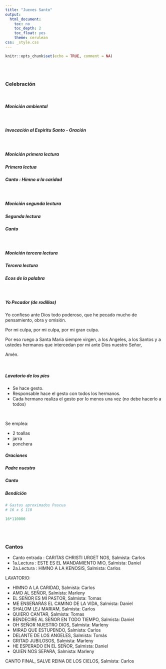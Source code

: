 ```yaml
---
title: "Jueves Santo"
output:
  html_document:
    toc: no
    toc_depth: 2
    toc_float: yes
    theme: cerulean
css: _style.css
---
```


```r
knitr::opts_chunk$set(echo = TRUE, comment = NA)
```

</br></br>

### **Celebración**

</br>

##### Monición ambiental

</br>

##### Invocación al Espiritu Santo - Oración

</br>

##### Monición primera lectura
##### Primera lectua
##### Canto : Himno a la caridad

</br>

##### Monición segunda lectura
##### Segunda lectura
##### Canto

</br>

##### Monición tercera lectura
##### Tercera lectura


##### Ecos de la palabra
 
</br>

##### Yo Pecador (de rodillas)
 
 
 Yo confieso ante Dios todo poderoso, 
 que he pecado mucho de pensamiento, 
 obra y omisión.
 
 Por mi culpa, por mi culpa, por mi gran culpa.
 
 Por eso ruego a Santa Maria siempre virgen, 
 a los Angeles, 
 a los Santos y a ustedes hermanos 
 que intercedan por mi ante Dios nuestro Señor,
 
 Amén.
 
 </br>
 
##### Lavatorio de los pies 

* Se hace gesto. 
* Responsable hace el gesto con todos los hermanos. 
* Cada hermano realiza el gesto por lo menos una vez (no debe hacerlo a todos)
 
 </br>
 
 Se emplea:
 
 * 2 toallas
 * jarra
 * ponchera
 
##### Oraciones
##### Padre nuestro
 
##### Canto
 
##### Bendición
 
 
```r
# Gastos aproximados Pascua
# 16 x $ 110

16*110000
```
 
</br> </br>
  
### Cantos

* Canto entrada : CARITAS CHRISTI URGET NOS, Salmista: Carlos
* 1a.Lectura : ESTE ES EL MANDAMIENTO MIO, Salmista: Daniel
* 2a.Lectura : HIMNO A LA KENOSIS, Salmista: Carlos

LAVATORIO:

* HIMNO A LA CARIDAD, Salmista: Carlos
* AMO AL SEÑOR, Salmista: Marleny
* EL SEÑOR ES MI PASTOR, Salmista: Tomas
* ME ENSEÑARÁS EL CAMINO DE LA VIDA, Salmista: Daniel
* SHALOM LEJ MARIAM, Salmista: Carlos
* QUIERO CANTAR, Salmista: Tomas
* BENDECIRE AL SEÑOR EN TODO TIEMPO, Salmista: Daniel 
* OH SEÑOR NUESTRO DIOS, Salmista: Marleny
* MIRAD QUE ESTUPENDO, Salmista: Carlos
* DELANTE DE LOS ANGELES, Salmista: Tomás
* GRITAD JUBILOSOS, Salmista: Marleny
* HE ESPERADO EN EL SEÑOR, Salmista: Daniel 
* QUIEN NOS SEPARA, Salmista: Marleny 

CANTO FINAL, SALVE REINA DE LOS CIELOS, Salmista: Carlos 
 